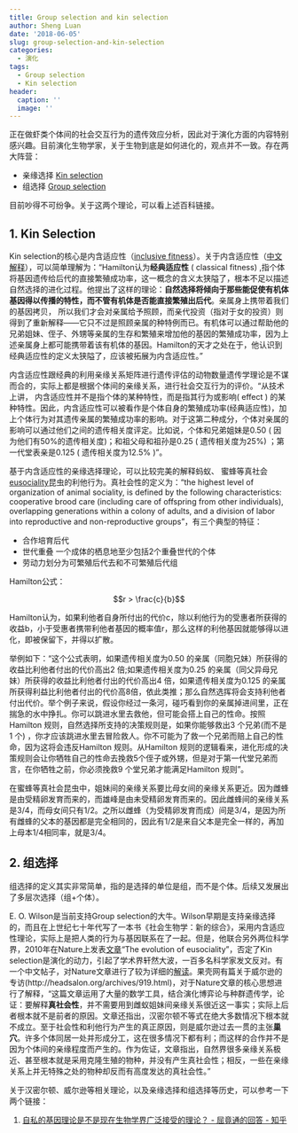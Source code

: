 ```yaml
---
title: Group selection and kin selection
author: Sheng Luan
date: '2018-06-05'
slug: group-selection-and-kin-selection
categories:
  - 演化
tags:
  - Group selection
  - Kin selection
header:
  caption: ''
  image: ''
---
```


正在做虾类个体间的社会交互行为的遗传效应分析，因此对于演化方面的内容特别感兴趣。目前演化生物学家，关于生物到底是如何进化的，观点并不一致。存在两大阵营：

* 亲缘选择 [Kin selection](https://en.wikipedia.org/wiki/Kin_selection)
* 组选择 [Group selection](https://en.wikipedia.org/wiki/Group_selection)

目前吵得不可纷争。关于这两个理论，可以看上述百科链接。

## 1. Kin Selection

Kin selection的核心是内含适应性（[inclusive fitness](https://en.wikipedia.org/wiki/Inclusive_fitness)）。关于内含适应性（[中文解释](http://www.psychspace.com/psych/viewnews-10879.html)），可以简单理解为："Hamilton认为**经典适应性** ( classical fitness) ,指个体将基因遗传给后代的直接繁殖成功率，这一概念的含义太狭隘了，根本不足以描述自然选择的进化过程。他提出了这样的理论：**自然选择将倾向于那些能促使有机体基因得以传播的特性，而不管有机体是否能直接繁殖出后代**。亲属身上携带着我们的基因拷贝， 所以我们才会对亲属给予照顾，而亲代投资（指对于女的投资）则得到了重新解释——它只不过是照顾亲属的种特例而已。有机体可以通过帮助他的兄弟姐妹、侄子、外甥等亲属的生存和繁殖来增加他的基因的繁殖成功率，因为上述亲属身上都可能携带着该有机体的基因。Hamilton的天才之处在于，他认识到经典适应性的定义太狭隘了，应该被拓展为内含适应性。"

内含适应性跟经典的利用亲缘关系矩阵进行遗传评估的动物数量遗传学理论是不谋而合的，实际上都是根据个体间的亲缘关系，进行社会交互行为的评价。“从技术上讲， 内含适应性并不是指个体的某种特性，而是指其行为或影响( effect ) 的某种特性。因此，内含适应性可以被看作是个体自身的繁殖成功率(经典适应性)，加上个体行为对其遗传亲属的繁殖成功率的影响。对于这第二种成分，个体对亲属的影响可以通过他们之间的遗传相关度评定。比如说，个体和兄弟姐妹是0.50 ( 因为他们有50%的遗传相关度)；和祖父母和祖孙是0.25 ( 遗传相关度为25%) ；第一代堂表亲是0.125 ( 遗传相关度为12.5% )”。

基于内含适应性的亲缘选择理论，可以比较完美的解释蚂蚁、 蜜蜂等真社会[eusociality](https://en.wikipedia.org/wiki/Eusociality)昆虫的利他行为。真社会性的定义为：“the highest level of organization of animal sociality, is defined by the following characteristics: cooperative brood care (including care of offspring from other individuals), overlapping generations within a colony of adults, and a division of labor into reproductive and non-reproductive groups”，有三个典型的特征：

* 合作培育后代
* 世代重叠 一个成体的栖息地至少包括2个重叠世代的个体
* 劳动力划分为可繁殖后代去和不可繁殖后代组

Hamilton公式：

$$r > \frac{c}{b}$$ 

Hamilton认为，如果利他者自身所付出的代价c，除以利他行为的受惠者所获得的收益b，小于受惠者携带利他者基因的概率值r，那么这样的利他基因就能够得以进化，即被保留下，并得以扩散。

举例如下：“这个公式表明，如果遗传相关度为0.50 的亲属（同胞兄妹）所获得的收益比利他者付出的代价高出2 倍;如果遗传相关度为0.25 的亲属（同父异母兄妹）所获得的收益比利他者付出的代价高出4 倍，如果遗传相关度为0.125 的亲属所获得利益比利他者付出的代价高8倍，依此类推；那么自然选挥将会支持利他者付出代价。举个例子来说，假设你经过一条河，碰巧看到你的亲属掉进间里，正在揣急的水中挣扎。你可以跳进水里去救他，但可能会搭上自己的性命。按照Hamilton 规则，自然选择所支持的决策规则是，如果你能够救出3 个兄弟(而不是1 个) ，你才应该跳进水里去冒险救人。你不可能为了救一个兄弟而赔上自己的性命，因为这将会违反Hamilton 规则。从Hamilton 规则的逻辑看来，进化形成的决策规则会让你牺牲自己的性命去挽救5个侄子或外甥，但是对于第一代堂兄弟而言，在你牺牲之前，你必须挽救9 个堂兄弟才能满足Hamilton 规则”。

在蜜蜂等真社会昆虫中，姐妹间的亲缘关系要比母女间的亲缘关系更近。因为雌蜂是由受精卵发育而来的，而雄峰是由未受精卵发育而来的。因此雌蜂间的亲缘关系是3/4，而母女间只有1/2。之所以雌蜂（为受精卵发育而成）间是3/4，是因为所有雌蜂的父本的基因都是完全相同的，因此有1/2是来自父本是完全一样的，再加上母本1/4相同率，就是3/4。

## 2. 组选择
组选择的定义其实非常简单，指的是选择的单位是组，而不是个体。后续又发展出了多层次选择（组+个体）。

E. O. Wilson是当前支持Group selection的大牛。Wilson早期是支持亲缘选择的，而且在上世纪七十年代写了一本书《社会生物学：新的综合》，采用内含适应性理论，实际上是把人类的行为与基因联系在了一起。但是，他联合另外两位科学界，2010年在Nature上发表[文章](http://faculty.washington.edu/beecher/Nowak%20etal%20-%20evolution%20of%20eusociality%20-%20Nature%202010.pdf)“The evolution of eusociality”，否定了Kin selection是演化的动力，引起了学术界轩然大波，一百多名科学家发文反对。有一个中文帖子，对Nature文章进行了较为详细的[解读](http://headsalon.org/archives/919.html)。果壳网有篇关于威尔逊的专访(http://headsalon.org/archives/919.html)，对于Nature文章的核心思想进行了解释，“这篇文章运用了大量的数学工具，结合演化博弈论与种群遗传学，论证：要解释**真社会性**，并不需要用到雌蚁姐妹间亲缘关系很近这一事实；实际上后者根本就不是前者的原因。文章还指出，汉密尔顿不等式在绝大多数情况下根本就不成立。至于社会性和利他行为产生的真正原因，则是威尔逊过去一贯的主张**巢穴**。许多个体同居一处并形成分工，这在很多情况下都有利；而这样的合作并不是因为个体间的亲缘程度而产生的。作为佐证，文章指出，自然界很多亲缘关系极近、甚至根本就是采用克隆生殖的物种，并没有产生真社会性；相反，一些在亲缘关系上并无特殊之处的物种却反而有高度发达的真社会性。”

关于汉密尔顿、威尔逊等相关理论，以及亲缘选择和组选择等历史，可以参考一下两个链接：

1. [自私的基因理论是不是现在生物学界广泛接受的理论？ - 屈竟通的回答 - 知乎](https://www.zhihu.com/question/20541847/answer/15497385)


